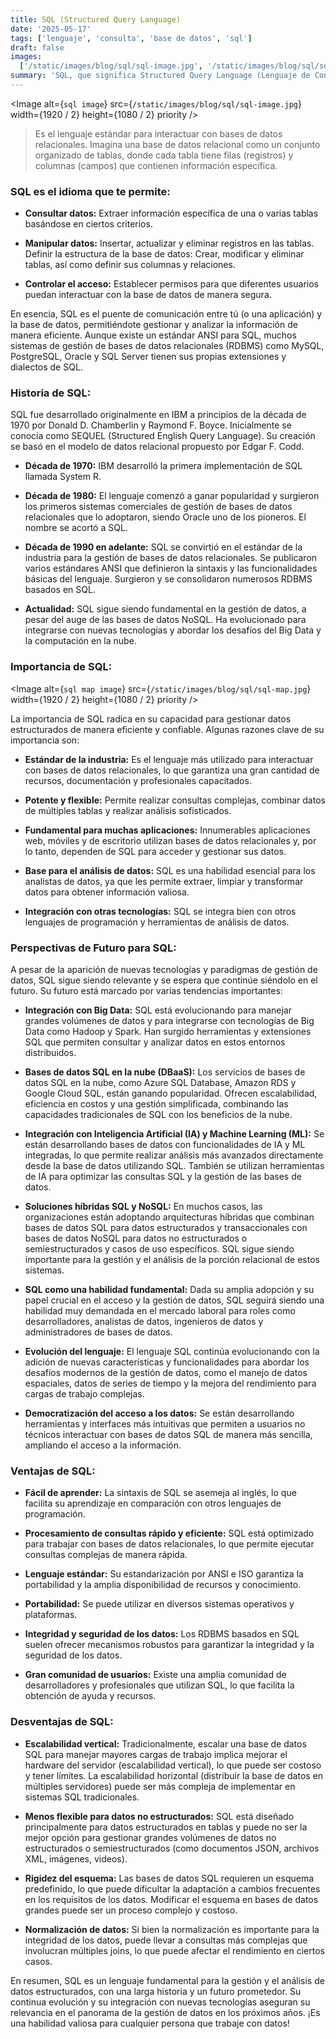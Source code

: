 ```yaml
---
title: SQL (Structured Query Language)
date: '2025-05-17'
tags: ['lenguaje', 'consulta', 'base de datos', 'sql']
draft: false
images:
  ['/static/images/blog/sql/sql-image.jpg', '/static/images/blog/sql/sql-map.jpg']
summary: 'SQL, que significa Structured Query Language (Lenguaje de Consulta Estructurado), es un lenguaje de programación utilizado para gestionar y manipular bases de datos relacionales.'
---
```


<Image
  alt={`sql image`}
  src={`/static/images/blog/sql/sql-image.jpg`}
  width={1920 / 2}
  height={1080 / 2}
  priority
/>

>Es el lenguaje estándar para interactuar con bases de datos relacionales. Imagina una base de datos relacional como un conjunto organizado de tablas, donde cada tabla tiene filas (registros) y columnas (campos) que contienen información específica.

### SQL es el idioma que te permite:

- **Consultar datos:** Extraer información específica de una o varias tablas basándose en ciertos criterios.

- **Manipular datos:** Insertar, actualizar y eliminar registros en las tablas.
Definir la estructura de la base de datos: Crear, modificar y eliminar tablas, así como definir sus columnas y relaciones.

- **Controlar el acceso:** Establecer permisos para que diferentes usuarios puedan interactuar con la base de datos de manera segura.

En esencia, SQL es el puente de comunicación entre tú (o una aplicación) y la base de datos, permitiéndote gestionar y analizar la información de manera eficiente. Aunque existe un estándar ANSI para SQL, muchos sistemas de gestión de bases de datos relacionales (RDBMS) como MySQL, PostgreSQL, Oracle y SQL Server tienen sus propias extensiones y dialectos de SQL.

### Historia de SQL:

SQL fue desarrollado originalmente en IBM a principios de la década de 1970 por Donald D. Chamberlin y Raymond F. Boyce. Inicialmente se conocía como SEQUEL (Structured English Query Language). Su creación se basó en el modelo de datos relacional propuesto por Edgar F. Codd.

- **Década de 1970:** IBM desarrolló la primera implementación de SQL llamada System R.

- **Década de 1980:** El lenguaje comenzó a ganar popularidad y surgieron los primeros sistemas comerciales de gestión de bases de datos relacionales que lo adoptaron, siendo Oracle uno de los pioneros. El nombre se acortó a SQL.

- **Década de 1990 en adelante:** SQL se convirtió en el estándar de la industria para la gestión de bases de datos relacionales. Se publicaron varios estándares ANSI que definieron la sintaxis y las funcionalidades básicas del lenguaje. Surgieron y se consolidaron numerosos RDBMS basados en SQL.

- **Actualidad:** SQL sigue siendo fundamental en la gestión de datos, a pesar del auge de las bases de datos NoSQL. Ha evolucionado para integrarse con nuevas tecnologías y abordar los desafíos del Big Data y la computación en la nube.

### Importancia de SQL:

<Image
  alt={`sql map image`}
  src={`/static/images/blog/sql/sql-map.jpg`}
  width={1920 / 2}
  height={1080 / 2}
  priority
/>

La importancia de SQL radica en su capacidad para gestionar datos estructurados de manera eficiente y confiable. Algunas razones clave de su importancia son:

- **Estándar de la industria:** Es el lenguaje más utilizado para interactuar con bases de datos relacionales, lo que garantiza una gran cantidad de recursos, documentación y profesionales capacitados.

- **Potente y flexible:** Permite realizar consultas complejas, combinar datos de múltiples tablas y realizar análisis sofisticados.

- **Fundamental para muchas aplicaciones:** Innumerables aplicaciones web, móviles y de escritorio utilizan bases de datos relacionales y, por lo tanto, dependen de SQL para acceder y gestionar sus datos.

- **Base para el análisis de datos:** SQL es una habilidad esencial para los analistas de datos, ya que les permite extraer, limpiar y transformar datos para obtener información valiosa.

- **Integración con otras tecnologías:** SQL se integra bien con otros lenguajes de programación y herramientas de análisis de datos.

### Perspectivas de Futuro para SQL:

A pesar de la aparición de nuevas tecnologías y paradigmas de gestión de datos, SQL sigue siendo relevante y se espera que continúe siéndolo en el futuro. Su futuro está marcado por varias tendencias importantes:

- **Integración con Big Data:** SQL está evolucionando para manejar grandes volúmenes de datos y para integrarse con tecnologías de Big Data como Hadoop y Spark. Han surgido herramientas y extensiones SQL que permiten consultar y analizar datos en estos entornos distribuidos.

- **Bases de datos SQL en la nube (DBaaS):** Los servicios de bases de datos SQL en la nube, como Azure SQL Database, Amazon RDS y Google Cloud SQL, están ganando popularidad. Ofrecen escalabilidad, eficiencia en costos y una gestión simplificada, combinando las capacidades tradicionales de SQL con los beneficios de la nube.

- **Integración con Inteligencia Artificial (IA) y Machine Learning (ML):** Se están desarrollando bases de datos con funcionalidades de IA y ML integradas, lo que permite realizar análisis más avanzados directamente desde la base de datos utilizando SQL. También se utilizan herramientas de IA para optimizar las consultas SQL y la gestión de las bases de datos.

- **Soluciones híbridas SQL y NoSQL:** En muchos casos, las organizaciones están adoptando arquitecturas híbridas que combinan bases de datos SQL para datos estructurados y transaccionales con bases de datos NoSQL para datos no estructurados o semiestructurados y casos de uso específicos. SQL sigue siendo importante para la gestión y el análisis de la porción relacional de estos sistemas.

- **SQL como una habilidad fundamental:** Dada su amplia adopción y su papel crucial en el acceso y la gestión de datos, SQL seguirá siendo una habilidad muy demandada en el mercado laboral para roles como desarrolladores, analistas de datos, ingenieros de datos y administradores de bases de datos.

- **Evolución del lenguaje:** El lenguaje SQL continúa evolucionando con la adición de nuevas características y funcionalidades para abordar los desafíos modernos de la gestión de datos, como el manejo de datos espaciales, datos de series de tiempo y la mejora del rendimiento para cargas de trabajo complejas.

- **Democratización del acceso a los datos:** Se están desarrollando herramientas y interfaces más intuitivas que permiten a usuarios no técnicos interactuar con bases de datos SQL de manera más sencilla, ampliando el acceso a la información.

### Ventajas de SQL:

- **Fácil de aprender:** La sintaxis de SQL se asemeja al inglés, lo que facilita su aprendizaje en comparación con otros lenguajes de programación.

- **Procesamiento de consultas rápido y eficiente:** SQL está optimizado para trabajar con bases de datos relacionales, lo que permite ejecutar consultas complejas de manera rápida.

- **Lenguaje estándar:** Su estandarización por ANSI e ISO garantiza la portabilidad y la amplia disponibilidad de recursos y conocimiento.

- **Portabilidad:** Se puede utilizar en diversos sistemas operativos y plataformas.

- **Integridad y seguridad de los datos:** Los RDBMS basados en SQL suelen ofrecer mecanismos robustos para garantizar la integridad y la seguridad de los datos.

- **Gran comunidad de usuarios:** Existe una amplia comunidad de desarrolladores y profesionales que utilizan SQL, lo que facilita la obtención de ayuda y recursos.

### Desventajas de SQL:

- **Escalabilidad vertical:** Tradicionalmente, escalar una base de datos SQL para manejar mayores cargas de trabajo implica mejorar el hardware del servidor (escalabilidad vertical), lo que puede ser costoso y tener límites. La escalabilidad horizontal (distribuir la base de datos en múltiples servidores) puede ser más compleja de implementar en sistemas SQL tradicionales.

- **Menos flexible para datos no estructurados:** SQL está diseñado principalmente para datos estructurados en tablas y puede no ser la mejor opción para gestionar grandes volúmenes de datos no estructurados o semiestructurados (como documentos JSON, archivos XML, imágenes, videos).

- **Rigidez del esquema:** Las bases de datos SQL requieren un esquema predefinido, lo que puede dificultar la adaptación a cambios frecuentes en los requisitos de los datos. Modificar el esquema en bases de datos grandes puede ser un proceso complejo y costoso.

- **Normalización de datos:** Si bien la normalización es importante para la integridad de los datos, puede llevar a consultas más complejas que involucran múltiples joins, lo que puede afectar el rendimiento en ciertos casos.

En resumen, SQL es un lenguaje fundamental para la gestión y el análisis de datos estructurados, con una larga historia y un futuro prometedor. Su continua evolución y su integración con nuevas tecnologías aseguran su relevancia en el panorama de la gestión de datos en los próximos años. ¡Es una habilidad valiosa para cualquier persona que trabaje con datos!